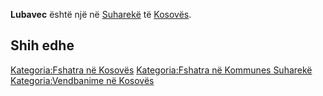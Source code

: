 {{Fshat në 
 | Emri                = Lubavec
 | EmriAlt                = 
 | NAME_SHORT_FORM=      
 | NAME_GENERIC=      
 | NAME_SORT_NAME_RO=      LUBAVEC
 | FULL_NAME_RO = Lubavec
 | FULL_NAME_ND_RO=Lubavec
 | SORT_NAME_RG=LUBAVEC
 | FULL_NAME_RG=Lubavec
 | FULL_NAME_ND_RG=Lubavec
 | SRP_NAME_SHORT_FORM=      
 | SRP_NAME_GENERIC=      
 | SRP_NAME_SORT_NAME_RO=      
 | SRP_FULL_NAME_RO = 
 | SRP_FULL_NAME_ND_RO=
 | SRP_SORT_NAME_RG=
 | SRP_FULL_NAME_RG=
 | SRP_FULL_NAME_ND_RG=
 | Emri (Rasa dhanore) = 
 | Figura              = 
 | Shteti              = Kosovo
 | Komuna              = Suharekë
 | Kodi postar         = 
 | Sipërfaqja          = 

 | Popullsia           = 

 | Regj. i popullsisë  = 
 | Dend. e popullsisë  = 
 | Faqja zyrtare       = 
 <!--- Koordinatat ----> 
 | Gjerësia            = 42.796667
 | Gjatësia            = 20.849167
 | Lartësia            = 
}}
'''Lubavec''' është një [[]] në [[Suharekë]] të [[Kosovës]].

<!-- == Gjeografia == -->
<!-- == Historia == -->
<!-- == Demografia == -->
== Shih edhe ==
{{Komuna Suharekë}}
{{Kosovo-Administrata-Cung}}

[[Kategoria:Fshatra në Kosovës]]
[[Kategoria:Fshatra në Kommunes Suharekë]]
[[Kategoria:Vendbanime në Kosovës]]